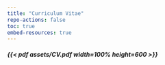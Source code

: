 ```yaml
---
title: "Curriculum Vitae"
repo-actions: false 
toc: true
embed-resources: true
---
```


##### {{< pdf assets/CV.pdf width=100% height=600 >}}
